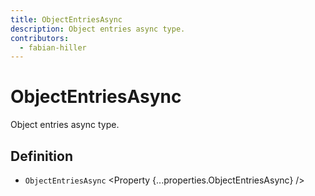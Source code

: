 ```yaml
---
title: ObjectEntriesAsync
description: Object entries async type.
contributors:
  - fabian-hiller
---
```



# ObjectEntriesAsync

Object entries async type.

## Definition

- `ObjectEntriesAsync` <Property {...properties.ObjectEntriesAsync} />

